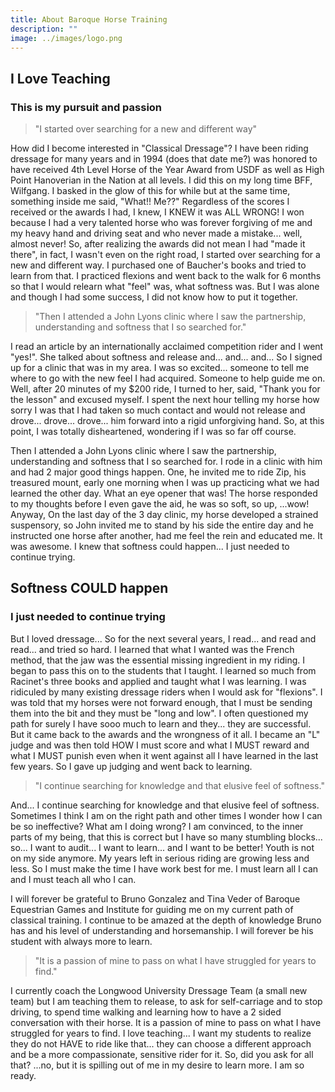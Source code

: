 ```yaml
---
title: About Baroque Horse Training
description: ""
image: ../images/logo.png
---
```


## I Love Teaching

### This is my pursuit and passion

> "I started over searching for a new and different way"

How did I become interested in "Classical Dressage"? I have been riding dressage for many years and in 1994 (does that date me?) was honored to have received 4th Level Horse of the Year Award from USDF as well as High Point Hanoverian in the Nation at all levels. I did this on my long time BFF, Wilfgang. I basked in the glow of this for while but at the same time, something inside me said, "What!! Me??" Regardless of the scores I received or the awards I had, I knew, I KNEW it was ALL WRONG! I won because I had a very talented horse who was forever forgiving of me and my heavy hand and driving seat and who never made a mistake... well, almost never! So, after realizing the awards did not mean I had "made it there", in fact, I wasn't even on the right road, I started over searching for a new and different way. I purchased one of Baucher's books and tried to learn from that. I practiced flexions and went back to the walk for 6 months so that I would relearn what "feel" was, what softness was. But I was alone and though I had some success, I did not know how to put it together.

> "Then I attended a John Lyons clinic where I saw the partnership, understanding and softness that I so searched for."

I read an article by an internationally acclaimed competition rider and I went "yes!". She talked about softness and release and... and... and... So I signed up for a clinic that was in my area. I was so excited... someone to tell me where to go with the new feel I had acquired. Someone to help guide me on. Well, after 20 minutes of my $200 ride, I turned to her, said, "Thank you for the lesson" and excused myself. I spent the next hour telling my horse how sorry I was that I had taken so much contact and would not release and drove... drove... drove... him forward into a rigid unforgiving hand. So, at this point, I was totally disheartened, wondering if I was so far off course. 

Then I attended a John Lyons clinic where I saw the partnership, understanding and softness that I so searched for. I rode in a clinic with him and had 2 major good things happen. One, he invited me to ride Zip, his treasured mount, early one morning when I was up practicing what we had learned the other day. What an eye opener that was! The horse responded to my thoughts before I even gave the aid, he was so soft, so up, ...wow! Anyway, On the last day of the 3 day clinic, my horse developed a strained suspensory, so John invited me to stand by his side the entire day and he instructed one horse after another, had me feel the rein and educated me. It was awesome. I knew that softness could happen... I just needed to continue trying.

## Softness COULD happen

### I just needed to continue trying

But I loved dressage... So for the next several years, I read... and read and read... and tried so hard. I learned that what I wanted was the French method, that the jaw was the essential missing ingredient in my riding. I began to pass this on to the students that I taught. I learned so much from Racinet's three books and applied and taught what I was learning. I was ridiculed by many existing dressage riders when I would ask for "flexions". I was told that my horses were not forward enough, that I must be sending them into the bit and they must be "long and low". I often questioned my path for surely I have sooo much to learn and they... they are successful. But it came back to the awards and the wrongness of it all. I became an "L" judge and was then told HOW I must score and what I MUST reward and what I MUST punish even when it went against all I have learned in the last few years. So I gave up judging and went back to learning.

> "I continue searching for knowledge and that elusive feel of softness."

And... I continue searching for knowledge and that elusive feel of softness. Sometimes I think I am on the right path and other times I wonder how I can be so ineffective? What am I doing wrong? I am convinced, to the inner parts of my being, that this is correct but I have so many stumbling blocks... so... I want to audit... I want to learn... and I want to be better! Youth is not on my side anymore. My years left in serious riding are growing less and less. So I must make the time I have work best for me. I must learn all I can and I must teach all who I can.

I will forever be grateful to Bruno Gonzalez and Tina Veder of Baroque Equestrian Games and Institute for guiding me on my current path of classical training. I continue to be amazed at the depth of knowledge Bruno has and his level of understanding and horsemanship. I will forever be his student with always more to learn.

> "It is a passion of mine to pass on what I have struggled for years to find."

I currently coach the Longwood University Dressage Team (a small new team) but I am teaching them to release, to ask for self-carriage and to stop driving, to spend time walking and learning how to have a 2 sided conversation with their horse. It is a passion of mine to pass on what I have struggled for years to find. I love teaching... I want my students to realize they do not HAVE to ride like that... they can choose a different approach and be a more compassionate, sensitive rider for it. So, did you ask for all that? ...no, but it is spilling out of me in my desire to learn more. I am so ready.